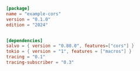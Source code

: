 
```toml  title="cors/Cargo.toml"
[package]
name = "example-cors"
version = "0.1.0"
edition = "2024"


[dependencies]
salvo = { version = "0.80.0", features=["cors"] }
tokio = { version = "1", features = ["macros"] }
tracing = "0.1"
tracing-subscriber = "0.3"

```
